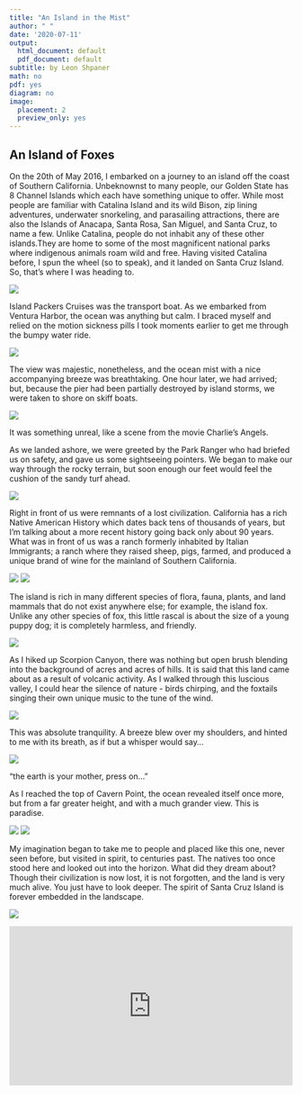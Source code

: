 ```yaml
---
title: "An Island in the Mist"
author: " "
date: '2020-07-11'
output:
  html_document: default
  pdf_document: default
subtitle: by Leon Shpaner
math: no
pdf: yes
diagram: no
image:
  placement: 2
  preview_only: yes
---
```



## An Island of Foxes


On the 20th of May 2016, I embarked on a journey to an island off the coast of Southern California. Unbeknownst to many people, our Golden State has 8 Channel Islands which each have something unique to offer. While most people are familiar with Catalina Island and its wild Bison, zip lining adventures, underwater snorkeling, and parasailing attractions, there are also the Islands of Anacapa, Santa Rosa, San Miguel, and Santa Cruz, to name a few. Unlike Catalina, people do not inhabit any of these other islands.They are home to some of the most magnificent national parks where indigenous animals roam wild and free.
Having visited Catalina before, I spun the wheel (so to speak), and it landed on Santa Cruz Island. So, that's where I was heading to. 

![](2.jpg)

Island Packers Cruises was the transport boat. As we embarked from Ventura Harbor, the ocean was anything but calm.
I braced myself and relied on the motion sickness pills I took moments earlier to get me through the bumpy water ride. 

![](3.jpg)

The view was majestic, nonetheless, and the ocean mist with a nice accompanying breeze was breathtaking. One hour later, we had arrived; but, because the pier had been partially destroyed by island storms, we were taken to shore on skiff boats. 

![](4.jpg)

It was something unreal, like a scene from the movie Charlie's Angels.

As we landed ashore, we were greeted by the Park Ranger who had briefed us on safety, and gave us some sightseeing  pointers. We began to make our way through the rocky terrain, but soon enough our feet would feel the cushion of the sandy turf ahead. 

![](5.jpg)

Right in front of us were remnants of a lost civilization. California has a rich Native American History which dates back tens of thousands of years, but I'm talking about a more recent history going back only about 90 years. What was in front of us was a ranch formerly inhabited by Italian Immigrants; a ranch where they raised sheep, pigs, farmed, and produced a unique brand of wine for the mainland of Southern California. 

![](6.jpg)
![](7.jpg)

The island is rich in many different species of flora, fauna, plants, and land mammals that do not exist anywhere else; for example, the island fox. Unlike any other species of fox, this little rascal is about the size of a young puppy dog; it is completely harmless, and friendly. 

![](8.jpg)

As I hiked up Scorpion Canyon, there was nothing but open brush blending into the background of acres and acres of hills. It is said that this land came about as a result of volcanic activity. As I walked through this luscious valley, I could hear the silence of nature - birds chirping, and the foxtails singing their own unique music to the tune of the wind. 

![](9.jpg)

This was absolute tranquility. A breeze blew over my shoulders, and hinted to me with its breath, as if but a whisper would say... 

![](10.jpg)

"the earth is your mother, press on..."  

As I reached the top of Cavern Point, the ocean revealed itself once more, but from a far greater height, and with a much grander view. This is paradise.

![](11.jpg)
![](12.jpg)

My imagination began to take me to people and placed like this one, never seen before, but visited in spirit, to centuries past. The natives too once stood here and looked out into the horizon. What did they dream about? Though their civilization is now lost, it is not forgotten, and the land is very much alive. You just have to look deeper. The spirit of Santa Cruz Island is forever embedded in the landscape. 

![](13.jpg)

<style>.embed-container { position: relative; padding-bottom: 56.25%; height: 0; overflow: hidden; max-width: 100%; } .embed-container iframe, .embed-container object, .embed-container embed { position: absolute; top: 0; left: 0; width: 100%; height: 100%; }</style><div class='embed-container'><iframe src='https://www.youtube.com/embed/uF97b-YwfUA' frameborder='0' allowfullscreen></iframe></div>


